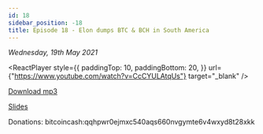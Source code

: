 ```yaml
---
id: 18
sidebar_position: -18
title: Episode 18 - Elon dumps BTC & BCH in South America
---
```



_Wednesday, 19th May 2021_

<ReactPlayer
  style={{
    paddingTop: 10,
    paddingBottom: 20,
  }}
  url={"https://www.youtube.com/watch?v=CcCYULAtqUs"}
  target="_blank"
/>

[Download mp3](https://drive.google.com/file/d/1Am6s_feiEb4V1uuUCq4f6f1EMyuNJaG0/view?usp=sharing)

[Slides](https://docs.google.com/presentation/d/1hfYx2glqoNcAMauSvUOGmANTDwQfCNwWhTh9iAXqzPg/edit?usp=sharing)

Donations: bitcoincash:qqhpwr0ejmxc540aqs660nvgymte6v4wxyd8t28xkk
